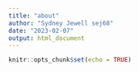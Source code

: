 ```yaml
---
title: "about"
author: "Sydney Jewell sej68"
date: "2023-02-07"
output: html_document
---
```


```r
knitr::opts_chunk$set(echo = TRUE)
```
